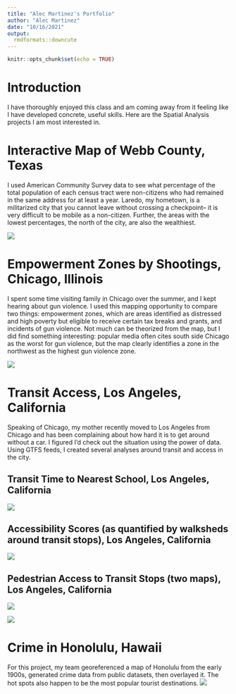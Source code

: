 ```yaml
---
title: "Alec Martinez's Portfolio"
author: "Alec Martinez"
date: "10/16/2021"
output: 
  rmdformats::downcute
---
```


```r
knitr::opts_chunk$set(echo = TRUE)
```

# Introduction

I have thoroughly enjoyed this class and am coming away from it feeling like I have developed concrete, useful skills. Here are the Spatial Analysis projects I am most interested in.

# Interactive Map of Webb County, Texas
I used American Community Survey data to see what percentage of the total population of each census tract were non-citizens who had remained in the same address for at least a year. Laredo, my hometown, is a militarized city that you cannot leave without crossing a checkpoint-- it is very difficult to be mobile as a non-citizen. Further, the areas with the lowest percentages, the north of the city, are also the wealthiest.

[![](thumbnails/Laredo_interactive.png)](https://alecmartinezgsd.github.io/portfolio/fullsize/stuck.html){target="_blank"}


# Empowerment Zones by Shootings, Chicago, Illinois
I spent some time visiting family in Chicago over the summer, and I kept hearing about gun violence. I used this mapping opportunity to compare two things: empowerment zones, which are areas identified as distressed and high poverty but eligible to receive certain tax breaks and grants, and incidents of gun violence. Not much can be theorized from the map, but I did find something interesting: popular media often cites south side Chicago as the worst for gun violence, but the map clearly identifies a zone in the northwest as the highest gun violence zone.

[![](thumbnails/empowerment.png)](https://alecmartinezgsd.github.io/portfolio/fullsize/empowerment.png){target="_blank"}


# Transit Access, Los Angeles, California
Speaking of Chicago, my mother recently moved to Los Angeles from Chicago and has been complaining about how hard it is to get around without a car. I figured I'd check out the situation using the power of data. Using GTFS feeds, I created several analyses around transit and access in the city.

## Transit Time to Nearest School, Los Angeles, California

[![](thumbnails/isochrome.png)](https://alecmartinezgsd.github.io/portfolio/fullsize/isochrome.png){target="_blank"}

## Accessibility Scores (as quantified by walksheds around transit stops), Los Angeles, California

[![](thumbnails/access.png)](https://alecmartinezgsd.github.io/portfolio/fullsize/access.png){target="_blank"}

## Pedestrian Access to Transit Stops (two maps), Los Angeles, California

[![](thumbnails/nebula.png)](https://alecmartinezgsd.github.io/portfolio//fullsize/nebula.png){target="_blank"}

[![](thumbnails/shape.png)](https://alecmartinezgsd.github.io/portfolio/fullsize/shape.pdf){target="_blank"}

# Crime in Honolulu, Hawaii
For this project, my team georeferenced a map of Honolulu from the early 1900s, generated crime data from public datasets, then overlayed it. The hot spots also happen to be the most popular tourist destinations.
[![](thumbnails/honolulu.png)](https://alecmartinezgsd.github.io/portfolio/fullsize/Honolulu.png){target="_blank"}

